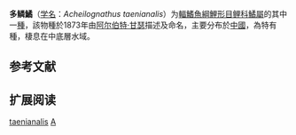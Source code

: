{{Speciesbox
| name = 斑條鱊
| status = NE
| status_system = IUCN3.1
| image = 
| genus = Acheilognathus
| species = taenianalis
| authority = [[Günther|Günther]], 1873
| synonyms = *''Acanthorhodeus taenianalis''<br /><small>Günther, 1873</small>
}}

'''多鳞鱊'''（[[学名|学名]]：''Acheilognathus taenianalis''）为[[輻鰭魚綱|輻鰭魚綱]][[鯉形目|鯉形目]][[鲤科|鲤科]][[鱊屬|鱊屬]]的其中一[[種|種]]，該物種於1873年由[[阿尔伯特·甘瑟|阿尔伯特·甘瑟]]描述及命名，主要分布於[[中國|中國]]，為特有種，棲息在中底層水域。

== 参考文献 ==
{{reflist}}

== 扩展阅读 ==
{{refbegin}}
{{wikispecies-inline|Acheilognathus taenianalis|斑條鱊}}
{{refend}}
{{Taxonbar|from=Q2697173}}

[[Category:鱊屬|taenianalis]]
[[Category:1873年描述的魚類|A]]


{{鯉形目小作品}}